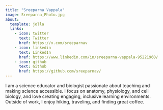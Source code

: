 ```yaml
---
title: "Sreeparna Vappala"
image: Sreeparna_Photo.jpg
about:
  template: jolla
  links:
    - icon: twitter
      text: Twitter
      href: https://x.com/sreeparnav
    - icon: linkedin
      text: LinkedIn
      href: https://www.linkedin.com/in/sreeparna-vappala-95221960/
    - icon: github
      text: Github
      href: https://github.com/sreeparnav/
---
```


I am a science educator and biologist passionate about teaching and making science accessible. I focus on anatomy, physiology, and cell biology, and love creating engaging, inclusive learning environments. Outside of work, I enjoy hiking, traveling, and finding great coffee.
